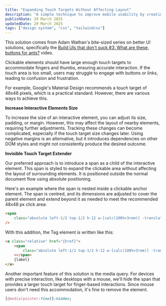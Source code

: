 ```yaml
---
title: "Expanding Touch Targets Without Affecting Layout"
description: "A simple technique to improve mobile usability by creating larger touch targets without disrupting your design"
publishDate: 29 March 2025
updatedDate: 29 March 2025
tags: ["design system", "css", "tailwindcss"]
---
```



This solution comes from Adam Wathan's bite-sized series on better UI solutions, specifically the [Build UIs that don't suck #3: What are these, buttons for ants?](https://www.youtube.com/watch?v=soFSSkf4oVY) video.

Clickable elements should have large enough touch targets to accommodate fingers and thumbs, ensuring accurate interaction. If the touch area is too small, users may struggle to engage with buttons or links, leading to confusion and frustration.

For example, Google's Material Design recommends a touch target of 48x48 pixels, which is a practical standard. However, there are various ways to achieve this.

**Increase Interactive Elements Size**

To increase the size of an interactive element, you can adjust its size, padding, or margin. However, this may affect the layout of nearby elements, requiring further adjustments. Tracking these changes can become complicated, especially if the touch target size changes later. Using negative margins is an alternative, but it introduces dependencies on other DOM styles and might not consistently produce the desired outcome.

**Invisible Touch Target Extender**

Our preferred approach is to introduce a span as a child of the interactive element. This span is styled to expand the clickable area without affecting the layout of surrounding elements. It is positioned outside the normal document flow using absolute positioning.

Here's an example where the span is nested inside a clickable anchor element. The span is centred, and its dimensions are adjusted to cover the parent element and extend beyond it as needed to meet the recommended 48x48 px click area:

<CaptionedImage
	src={tagComponent}
	alt="Example of a tag component with an expanded touch target"
	caption="The tag component with our expanded touch target"
/>

```html
<span
	class="absolute left-1/2 top-1/2 h-12 w-[calc(100%+3rem)] -translate-x-1/2 -translate-y-1/2 [@media(pointer:fine)]:hidden"
/>
```

With this addition, the Tag element is written like this:

```html
<a class="relative" href="{href}">
	<span
		class="absolute left-1/2 top-1/2 h-12 w-[calc(100%+3rem)] -translate-x-1/2 -translate-y-1/2 [@media(pointer:fine)]:hidden"
	></span>
	{label}
</a>
```

Another important feature of this solution is the media query. For devices with precise interaction, like desktops with a mouse, we'll hide the span that provides a larger touch target for finger-based interactions. Since mouse users don't need this accommodation, it's fine to remove the element.

```css
[@media(pointer:fine)]:hidden;
```
